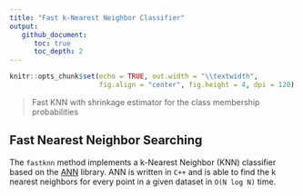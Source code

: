 ```yaml
---
title: "Fast k-Nearest Neighbor Classifier"
output: 
   github_document:
      toc: true
      toc_depth: 2
---
```


```r
knitr::opts_chunk$set(echo = TRUE, out.width = "\\textwidth", 
                      fig.align = "center", fig.height = 4, dpi = 120)
```

> Fast KNN with shrinkage estimator for the class membership probabilities

## Fast Nearest Neighbor Searching

The `fastknn` method implements a k-Nearest Neighbor (KNN) classifier based on the [ANN](https://www.cs.umd.edu/~mount/ANN/) library. ANN is written in `C++` and is able to find the k nearest neighbors for every point in a given dataset in `O(N log N)` time.